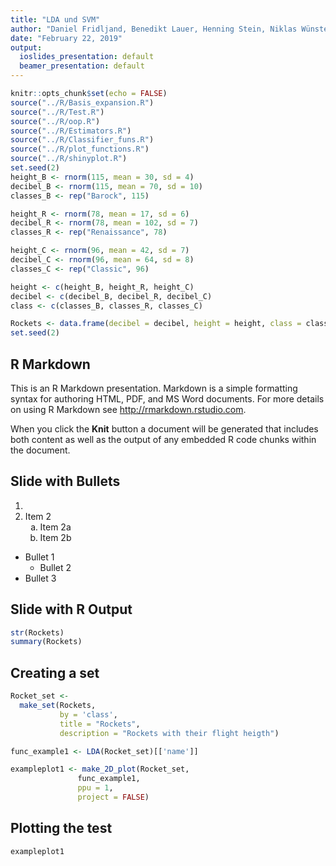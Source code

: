 ```yaml
---
title: "LDA und SVM"
author: "Daniel Fridljand, Benedikt Lauer, Henning Stein, Niklas Wünstel"
date: "February 22, 2019"
output:
  ioslides_presentation: default
  beamer_presentation: default
---
```


```r
knitr::opts_chunk$set(echo = FALSE)
source("../R/Basis_expansion.R")
source("../R/Test.R")
source("../R/oop.R")
source("../R/Estimators.R")
source("../R/Classifier_funs.R")
source("../R/plot_functions.R")
source("../R/shinyplot.R")
set.seed(2)
height_B <- rnorm(115, mean = 30, sd = 4)
decibel_B <- rnorm(115, mean = 70, sd = 10)
classes_B <- rep("Barock", 115)

height_R <- rnorm(78, mean = 17, sd = 6)
decibel_R <- rnorm(78, mean = 102, sd = 7)
classes_R <- rep("Renaissance", 78)

height_C <- rnorm(96, mean = 42, sd = 7)
decibel_C <- rnorm(96, mean = 64, sd = 8)
classes_C <- rep("Classic", 96)

height <- c(height_B, height_R, height_C)
decibel <- c(decibel_B, decibel_R, decibel_C)
class <- c(classes_B, classes_R, classes_C)

Rockets <- data.frame(decibel = decibel, height = height, class = class)
set.seed(2)
```

## R Markdown

This is an R Markdown presentation. Markdown is a simple formatting syntax for authoring HTML, PDF, and MS Word documents. For more details on using R Markdown see <http://rmarkdown.rstudio.com>.

When you click the **Knit** button a document will be generated that includes both content as well as the output of any embedded R code chunks within the document.

## Slide with Bullets
1. 
2. Item 2
    a. Item 2a
    b. Item 2b

- Bullet 1
    - Bullet 2
- Bullet 3

## Slide with R Output

```r
str(Rockets)
summary(Rockets)
```

## Creating a set

```r
Rocket_set <- 
  make_set(Rockets, 
           by = 'class', 
           title = "Rockets", 
           description = "Rockets with their flight heigth")
```

```r
func_example1 <- LDA(Rocket_set)[['name']]
```

```r
exampleplot1 <- make_2D_plot(Rocket_set,
               func_example1,
               ppu = 1,
               project = FALSE)
```

## Plotting the test
```r
exampleplot1
```